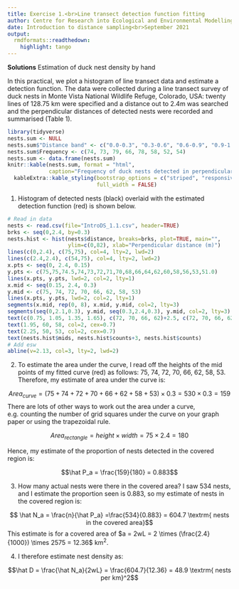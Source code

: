 ---
title: Exercise 1.<br>Line transect detection function fitting
author: Centre for Research into Ecological and Environmental Modelling <br> **University of St Andrews**
date: Introduction to distance sampling<br>September 2021
output: 
  rmdformats::readthedown:
    highlight: tango
---

<div class="alert  alert-success">
  <strong>Solutions</strong> Estimation of duck nest density by hand
</div>

In this practical, we plot a histogram of line transect data and estimate a detection function. The data were collected during a line transect survey of duck nests in Monte Vista National Wildlife Refuge, Colorado, USA: twenty lines of 128.75 km were specified and a distance out to 2.4m was searched and the perpendicular distances of detected nests were recorded and summarised (Table 1). 

```{r, echo=FALSE, message=FALSE, warning=FALSE}
library(tidyverse)
nests.sum <- NULL
nests.sum$"Distance band" <- c("0.0-0.3", "0.3-0.6", "0.6-0.9", "0.9-1.2", "1.2-1.5", "1.5-1.8", "1.8-2.1", "2.1-2.4")
nests.sum$Frequency <- c(74, 73, 79, 66, 78, 58, 52, 54)
nests.sum <- data.frame(nests.sum)
knitr::kable(nests.sum, format = "html",
             caption="Frequency of duck nests detected in perpendicular distance bands (metres)") %>%
  kableExtra::kable_styling(bootstrap_options = c("striped", "responsive"),
                            full_width = FALSE)
```

<!--

# Objectives 

The aim of this exercise is to plot a histogram of the perpendicular distances to the detected duck nests and estimate (by eye) a detection function and hence estimate density of duck nests, i.e. the number of nests per square metre or per square kilometre (be careful of units). Work through the following steps: 

1. Plot a histogram of the data in Table 1 and fit a detection function by eye.
2. Estimate the areas under the rectangle and the fitted detection function curve and hence estimate the proportion of nests that are detected in the covered region, i.e. the region within 2.4m of the transect centre line.

$$ Area_{rectangle} = $$
$$ Area_{curve} = $$

$$ \hat{P}_a = \frac{Area_{curve}}{Area_{rectangle}} = $$

3. Obtain an estimate of the number of nests in the covered region (Note $n=534$):

$$ \hat{N}_a = \frac{n}{\hat{P}_a} = $$ 

4. Estimate density (Note $L = 20 \times 128.75 = 2575$ km):

$$\hat{D} = \frac{\hat{N}_a}{a} = \frac{\hat{N}_a}{2wL} = $$

5. Now use your histogram to estimate the effective half-width of search distance, $\mu$. 

$$ \hat \mu = $$

6. Use your estimate of $\mu$ to estimate nest density, $D$.

$$\hat{D} = \frac{n}{2\hat \mu L} = $$

How does it compare to your estimate from part 4?

7. Rescale the $y$-axis to make your curve into the probability density function $f(x)$. Read off $f(0)$, and again estimate nest density $D$.

$$\hat{D} = \frac{n \hat f(0)}{2L} = $$


How does it compare with your previous estimates?

\newpage

***
**Solution 1. Line transect detection functions by hand**

***
-->



1. Histogram of detected nests (black) overlaid with the estimated detection function (red) is shown below.

```{r, echo=FALSE}
# Read in data
nests <- read.csv(file="IntroDS_1.1.csv", header=TRUE)
brks <- seq(0,2.4, by=0.3)
nests.hist <- hist(nests$distance, breaks=brks, plot=TRUE, main="", 
                   ylim=c(0,82), xlab="Perpendicular distance (m)")
lines(c(0,2.4), c(75,75), col=4, lty=2, lwd=2)
lines(c(2.4,2.4), c(54,75), col=4, lty=2, lwd=2)
x.pts <- seq(0, 2.4, 0.15)
y.pts <- c(75,75,74.5,74,73,72,71,70,68,66,64,62,60,58,56,53,51.0)
lines(x.pts, y.pts, lwd=2, col=2, lty=1)
x.mid <- seq(0.15, 2.4, 0.3)
y.mid <- c(75, 74, 72, 70, 66, 62, 58, 53)
lines(x.pts, y.pts, lwd=2, col=2, lty=1)
segments(x.mid, rep(0, 8), x.mid, y.mid, col=2, lty=3)
segments(seq(0,2.1,0.3), y.mid, seq(0.3,2.4,0.3), y.mid, col=2, lty=3)
text(c(0.75, 1.05, 1.35, 1.65), c(72, 70, 66, 62)+2.5, c(72, 70, 66, 62), col=2, cex=0.7)
text(1.95, 60, 58, col=2, cex=0.7)
text(2.25, 50, 53, col=2, cex=0.7)
text(nests.hist$mids, nests.hist$counts+3, nests.hist$counts)
# Add esw
abline(v=2.13, col=3, lty=2, lwd=2)

```

2. To estimate the area under the curve, I read off the heights of the mid points of my fitted curve (red) as follows: 75, 74, 72, 70, 66, 62, 58, 53. Therefore, my estimate of area under the curve is:

$$ Area_{curve} = (75+74+72+70+66+62+58+53) \times 0.3 = 530 \times 0.3 = 159 $$
There are lots of other ways to work out the area under a curve, e.g. counting the number of grid squares under the curve on your graph paper or using the trapezoidal rule.

$$Area_{rectangle} = height \times width = 75 \times 2.4 = 180$$

Hence, my estimate of the proportion of nests detected in the covered region is: 

$$\hat P_a = \frac{159}{180} = 0.883$$

3. How many actual nests were there in the covered area? I saw 534 nests, and I estimate the proportion seen is 0.883, so my estimate of nests in the covered region is: 

$$ \hat N_a = \frac{n}{\hat P_a} =\frac{534}{0.883} = 604.7 \textrm{ nests in the covered area}$$
This estimate is for a covered area of $a = 2wL = 2 \times (\frac{2.4}{1000}) \times 2575 = 12.36$ km$^2$. 

4. I therefore estimate nest density as: 

$$\hat D = \frac{\hat N_a}{2wL} = \frac{604.7}{12.36} = 48.9 \textrm{ nests per km}^2$$

<!--
5. The green vertical dashed line shows my estimated effective strip half-width of 2.13 metres; I estimate that the area below my curve to the right of 2.13 is the same as the area above the curve to the left of 2.13. 

6. Using this estimate of the effective strip half-width, the effective area covered is estimated as $2\mu L = 2 \times \frac{2.13}{1000} \times 2575 = 10.97$ km$^2$. Therefore,   

$$\hat{D} = \frac{n}{2\hat \mu L} = \frac{534}{10.97} = 48.7 \textrm{ nests per km}^2$$ 

7. For my curve to represent the pdf $f(x)$, I need to rescale such that the area under the curve is 1.0. Since I estimated the area under my curve to be 159, I can rescale by dividing all the numbers on the $y$-axis by 159. The intercept, $f(0)$ is therefore $75/159 = 0.472$.

Substituting this into the formula gives a density estimate of: 

$$\hat{D} = \frac{n \hat f(0)}{2L} = \frac{534 \times (0.472 \times 1000)}{2 \times 2575} = \frac{252048}{5750} = 48.9 \textrm{ nests per km}^2$$

(Note, I had to multiply $f(0)$ by 1,000 to convert from m$^{-1}$ to km$^{-1}$.)

Another way to estimate $f(0)$ is $f(0)=1/\mu$: using this method I'd get the same density estimate as in Part 5.

-->

